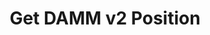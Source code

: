 ---
title: "Get DAMM v2 Position"
description: "Returns granular details for the provided DAMM v2 position"
openapi: "../../../openapi.json GET /dammv2/position"
---